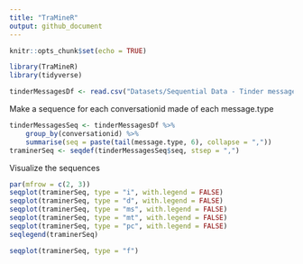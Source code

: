 ```yaml
---
title: "TraMineR"
output: github_document
---
```


```r
knitr::opts_chunk$set(echo = TRUE)
```

```r
library(TraMineR)
library(tidyverse)
```

```r
tinderMessagesDf <- read.csv("Datasets/Sequential Data - Tinder messages/messages.db.csv")
```

Make a sequence for each conversationid made of each message.type

```r
tinderMessagesSeq <- tinderMessagesDf %>% 
    group_by(conversationid) %>%
    summarise(seq = paste(tail(message.type, 6), collapse = ","))
traminerSeq <- seqdef(tinderMessagesSeq$seq, stsep = ",")
```

Visualize the sequences

```r
par(mfrow = c(2, 3))
seqplot(traminerSeq, type = "i", with.legend = FALSE)
seqplot(traminerSeq, type = "d", with.legend = FALSE)
seqplot(traminerSeq, type = "ms", with.legend = FALSE)
seqplot(traminerSeq, type = "mt", with.legend = FALSE)
seqplot(traminerSeq, type = "pc", with.legend = FALSE)
seqlegend(traminerSeq)
```

```r
seqplot(traminerSeq, type = "f")
```
